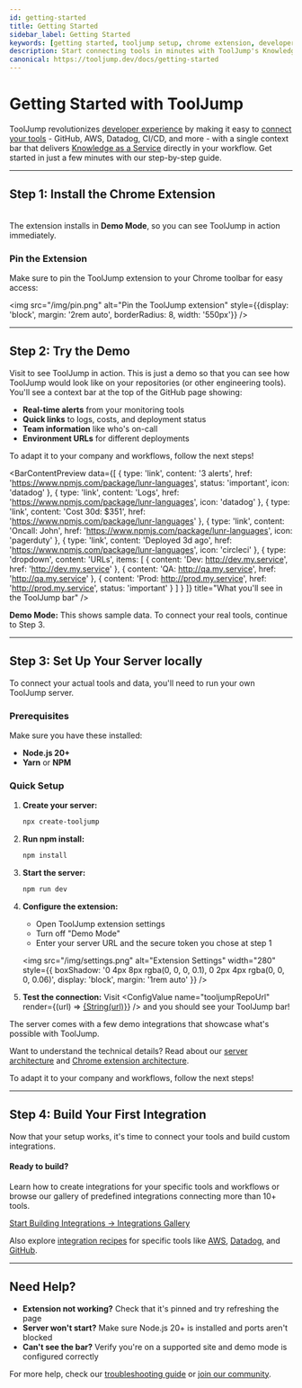 ```yaml
---
id: getting-started
title: Getting Started
sidebar_label: Getting Started
keywords: [getting started, tooljump setup, chrome extension, developer tools, knowledge as a service]
description: Start connecting tools in minutes with ToolJump's Knowledge as a Service platform. Install the Chrome extension, connect GitHub, AWS, Datadog, and boost your developer experience instantly.
canonical: https://tooljump.dev/docs/getting-started
---
```



# Getting Started with ToolJump

ToolJump revolutionizes [developer experience](/docs/developer-experience) by making it easy to [connect your tools](/docs/connecting-your-tools-resources) - GitHub, AWS, Datadog, CI/CD, and more - with a single context bar that delivers [Knowledge as a Service](/docs/knowledge-as-a-service) directly in your workflow. Get started in just a few minutes with our step-by-step guide.


---

## Step 1: Install the Chrome Extension

<ChromeExtensionLink />


<br/>The extension installs in <strong>Demo Mode</strong>, so you can see ToolJump in action immediately.

### Pin the Extension
Make sure to pin the ToolJump extension to your Chrome toolbar for easy access:

<img src="/img/pin.png" alt="Pin the ToolJump extension" style={{display: 'block', margin: '2rem auto', borderRadius: 8, width: '550px'}} />

---

## Step 2: Try the Demo

Visit <DemoRepoLink /> to see ToolJump in action. This is just a demo so that you can see how ToolJump would look like on your repositories (or other engineering tools). You'll see a context bar at the top of the GitHub page showing:

- **Real-time alerts** from your monitoring tools
- **Quick links** to logs, costs, and deployment status  
- **Team information** like who's on-call
- **Environment URLs** for different deployments

To adapt it to your company and workflows, follow the next steps!

<BarContentPreview 
  data={[
    { type: 'link', content: '3 alerts', href: 'https://www.npmjs.com/package/lunr-languages', status: 'important', icon: 'datadog' },
    { type: 'link', content: 'Logs', href: 'https://www.npmjs.com/package/lunr-languages', icon: 'datadog' },
    { type: 'link', content: 'Cost 30d: $351', href: 'https://www.npmjs.com/package/lunr-languages' },
    { type: 'link', content: 'Oncall: John', href: 'https://www.npmjs.com/package/lunr-languages', icon: 'pagerduty' },
    { type: 'link', content: 'Deployed 3d ago', href: 'https://www.npmjs.com/package/lunr-languages', icon: 'circleci' },
    { 
        type: 'dropdown',
        content: 'URLs',
        items: [
            { content: 'Dev: http://dev.my.service', href: 'http://dev.my.service' },
            { content: 'QA: http://qa.my.service', href: 'http://qa.my.service' },
            { content: 'Prod: http://prod.my.service', href: 'http://prod.my.service', status: 'important' }
        ]
    }
  ]}
  title="What you'll see in the ToolJump bar"
/>

<div className="alert alert--success">
  <strong>Demo Mode:</strong> This shows sample data. To connect your real tools, continue to Step 3.
</div>

---

## Step 3: Set Up Your Server locally

To connect your actual tools and data, you'll need to run your own ToolJump server.

### Prerequisites
Make sure you have these installed:
- **Node.js 20+** 
- **Yarn** or **NPM**

### Quick Setup

1. **Create your server:**
   ```bash
   npx create-tooljump
   ```

2. **Run npm install:**
   ```bash
   npm install
   ```

3. **Start the server:**
   ```bash
   npm run dev
   ```

4. **Configure the extension:**
   - Open ToolJump extension settings
   - Turn off "Demo Mode"
   - Enter your server URL and the secure token you chose at step 1

   <img src="/img/settings.png" alt="Extension Settings" width="280" style={{ boxShadow: '0 4px 8px rgba(0, 0, 0, 0.1), 0 2px 4px rgba(0, 0, 0, 0.06)', display: 'block', margin: '1rem auto' }} />

5. **Test the connection:**
   Visit <ConfigValue 
     name="tooljumpRepoUrl" 
     render={(url) => <a href={String(url)}>{String(url)}</a>} 
   /> and you should see your ToolJump bar!

The server comes with a few demo integrations that showcase what's possible with ToolJump.

Want to understand the technical details? Read about our [server architecture](/docs/server-architecture) and [Chrome extension architecture](/docs/chrome-extension-architecture).

To adapt it to your company and workflows, follow the next steps!

---

## Step 4: Build Your First Integration

Now that your setup works, it's time to connect your tools and build custom integrations.

<div className="card">
  <div className="card__header">
    <h4 className="card__title">Ready to build?</h4>
    <p className="card__subtitle">Learn how to create integrations for your specific tools and workflows or browse our gallery of predefined integrations connecting more than 10+ tools.</p>
  </div>
  <div className="card__content" style={{ display: 'flex', gap: '1rem', alignItems: 'center' }}>
    <a href="/docs/writing-integrations" className="btn-primary" style={{ padding: '12px 24px', display: 'flex', alignItems: 'center', justifyContent: 'center' }}>
      <span>Start Building Integrations →</span>
    </a>
    <a href="/integrations" className="btn-secondary" style={{ padding: '12px 24px', display: 'flex', alignItems: 'center', justifyContent: 'center' }}>
      <span>Integrations Gallery</span>
    </a>
  </div>
</div>

Also explore [integration recipes](/docs/recipes) for specific tools like [AWS](/docs/recipes/connecting-to-aws), [Datadog](/docs/recipes/connecting-to-datadog), and [GitHub](/docs/recipes/connecting-to-github).

---

## Need Help?

- **Extension not working?** Check that it's pinned and try refreshing the page
- **Server won't start?** Make sure Node.js 20+ is installed and ports aren't blocked
- **Can't see the bar?** Verify you're on a supported site and demo mode is configured correctly

For more help, check our [troubleshooting guide](/docs/writing-integrations/debugging) or [join our community](https://github.com/tooljump/tooljump/discussions).